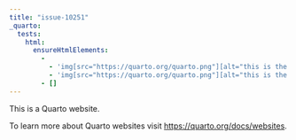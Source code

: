 ```yaml
---
title: "issue-10251"
_quarto:
  tests:
    html:
      ensureHtmlElements:
        -
          - 'img[src="https://quarto.org/quarto.png"][alt="this is the alt text that for the logo in the sidebar"][class*="sidebar-logo light-content"]'
          - 'img[src="https://quarto.org/quarto.png"][alt="this is the alt text that for the logo in the navbar"][class*="navbar-logo light-content"]'
        - []
---
```


This is a Quarto website.

To learn more about Quarto websites visit <https://quarto.org/docs/websites>.
